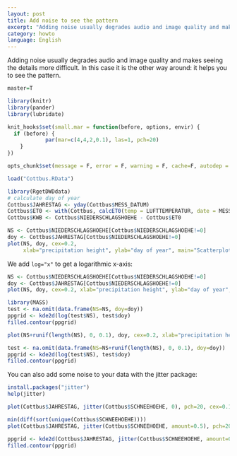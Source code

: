 ```yaml
---
layout: post
title: Add noise to see the pattern
excerpt: "Adding noise usually degrades audio and image quality and makes seeing the details more difficult. In this case it is the other way around: it helps you to see the pattern."
category: howto
language: English
---
```


Adding noise usually degrades audio and image quality and makes seeing the details more difficult. In this case it is the other way around: it helps you to see the pattern.

```r

master=T

library(knitr)
library(pander)
library(lubridate)

knit_hooks$set(small.mar = function(before, options, envir) {
  if (before) {
			par(mar=c(4,4,2,0.1), las=1, pch=20)
  	}
})

opts_chunk$set(message = F, error = F, warning = F, cache=F, autodep = T, fig.width = 7, fig.height = 5, dev="png", small.mar=T)
```


```r
load("Cottbus.RData")
```
```r
library(RgetDWDdata)
# calculate day of year
Cottbus$JAHRESTAG <- yday(Cottbus$MESS_DATUM)
Cottbus$ET0 <- with(Cottbus, calcET0(temp = LUFTTEMPERATUR, date = MESS_DATUM, sunshine = SONNENSCHEINDAUER, U = REL_FEUCHTE, v = WINDGESCHWINDIGKEIT, v_height = 16, latitude = 51))
Cottbus$KWB <- Cottbus$NIEDERSCHLAGSHOEHE - Cottbus$ET0
```



```r
NS <- Cottbus$NIEDERSCHLAGSHOEHE[Cottbus$NIEDERSCHLAGSHOEHE!=0]
doy <- Cottbus$JAHRESTAG[Cottbus$NIEDERSCHLAGSHOEHE!=0]
plot(NS, doy, cex=0.2, 
     xlab="precipitation height", ylab="day of year", main="Scatterplot")
```

We add `log="x"` to get a logarithmic x-axis:

```r
NS <- Cottbus$NIEDERSCHLAGSHOEHE[Cottbus$NIEDERSCHLAGSHOEHE!=0]
doy <- Cottbus$JAHRESTAG[Cottbus$NIEDERSCHLAGSHOEHE!=0]
plot(NS, doy, cex=0.2, xlab="precipitation height", ylab="day of year", main="Scatterplot", xlim=c(0.1, 150), log="x")
```

```r
library(MASS)
test <- na.omit(data.frame(NS=NS, doy=doy))
ppgrid <- kde2d(log(test$NS), test$doy)
filled.contour(ppgrid)
```

```r
plot(NS+runif(length(NS), 0, 0.1), doy, cex=0.2, xlab="precipitation height", ylab="day of year", main="Scatterplot", xlim=c(0.1, 150), log="x")
```

```r
test <- na.omit(data.frame(NS=NS+runif(length(NS), 0, 0.1), doy=doy))
ppgrid <- kde2d(log(test$NS), test$doy)
filled.contour(ppgrid)
```

You can also add some noise to your data with the jitter package:
```r
install.packages("jitter")
help(jitter)
```

```r
plot(Cottbus$JAHRESTAG, jitter(Cottbus$SCHNEEHOEHE, 0), pch=20, cex=0.1)
```

```r
min(diff(sort(unique(Cottbus$SCHNEEHOEHE))))
plot(Cottbus$JAHRESTAG, jitter(Cottbus$SCHNEEHOEHE, amount=0.5), pch=20, cex=0.1)
```

```r
ppgrid <- kde2d(Cottbus$JAHRESTAG, jitter(Cottbus$SCHNEEHOEHE, amount=0.5))
filled.contour(ppgrid)
```
